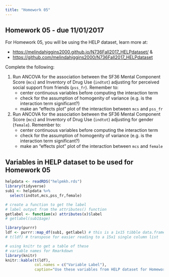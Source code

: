 ```yaml
---
title: "Homework 05"
---
```


## Homework 05 - due 11/01/2017

For Homework 05, you will be using the HELP dataset, learn more at:

* [https://melindahiggins2000.github.io/N736Fall2017_HELPdataset/](https://melindahiggins2000.github.io/N736Fall2017_HELPdataset/) &
* [https://github.com/melindahiggins2000/N736Fall2017_HELPdataset](https://github.com/melindahiggins2000/N736Fall2017_HELPdataset)

Complete the following:

1. Run ANCOVA for the association between the SF36 Mental Component Score (`mcs`) and Inventory of Drug Use (`indtot`) adjusting for perceived social support from friends (`pss_fr`). Remember to:
    * center continuous variables before computing the interaction term
    * check for the assumption of homogenity of variance (e.g. is the interaction term significant?)
    * make an "effects plot" plot of the interaction between `mcs` and `pss_fr` 
    
2. Run ANCOVA for the association between the SF36 Mental Component Score (`mcs`) and Inventory of Drug Use (`indtot`) adjusting for gender (`female`). Remember to:
    * center continuous variables before computing the interaction term
    * check for the assumption of homogenity of variance (e.g. is the interaction term significant?)
    * make an "effects plot" plot of the interaction between `mcs` and `female` 

## Variables in HELP dataset to be used for Homework 05

```r
helpdata <- readRDS("helpmkh.rds")
library(tidyverse)
sub1 <- helpdata %>%
  select(indtot,mcs,pss_fr,female)

# create a function to get the label
# label output from the attributes() function
getlabel <- function(x) attributes(x)$label
# getlabel(sub1$age)

library(purrr)
ldf <- purrr::map_df(sub1, getlabel) # this is a 1x15 tibble data.frame
# t(ldf) # transpose for easier reading to a 15x1 single column list

# using knitr to get a table of these
# variable names for Rmarkdown
library(knitr)
knitr::kable(t(ldf),
             col.names = c("Variable Label"),
             caption="Use these variables from HELP dataset for Homework 05")

```

